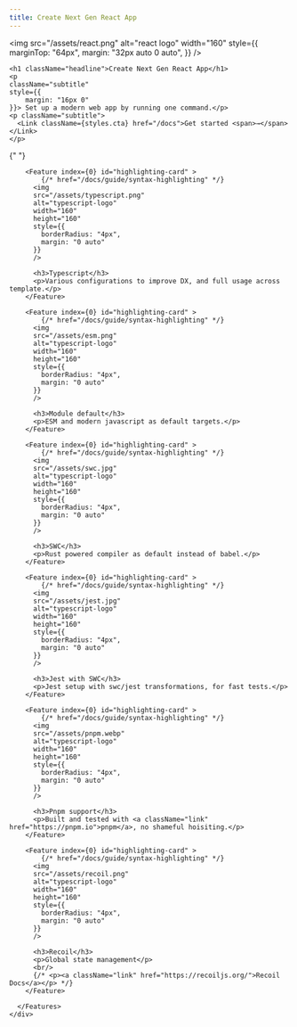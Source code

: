 ```yaml
---
title: Create Next Gen React App
---
```





<div className="home-content">
  <div className="content-container"
  style={{ textAlign: "center" }}>

<img
	src="/assets/react.png"
	alt="react logo"
	width="160"
	style={{
		marginTop: "64px",
		margin: "32px auto 0 auto",
	}}
/>

    <h1 className="headline">Create Next Gen React App</h1>
    <p
    className="subtitle"
    style={{
        margin: "16px 0"
    }}> Set up a modern web app by running one command.</p>
    <p className="subtitle">
      <Link className={styles.cta} href="/docs">Get started <span>→</span></Link>
    </p>

  </div>

{" "}

<style jsx>{`
	h3 {
		text-align: center;
		margin: 16px 0;
	}
	.link {
		font-weight: bold;
		color: var(--shiki-token-parameter);
		cursor: pointer;
	}
	.content-container {
		max-width: 90rem;
		padding-left: max(env(safe-area-inset-left), 1.5rem);
		padding-right: max(env(safe-area-inset-right), 1.5rem);
		margin: 0 auto;
	}
	.features-container {
		margin: 8rem 0 0;
		padding: 4rem 0;
		background-color: #f3f4f6;
		border-bottom: 1px solid #e5e7eb;
	}
	.features-container .content-container {
		margin-top: -8rem;
	}
	:global(.dark) .features-container {
		background-color: #000;
		border-bottom: 1px solid rgb(38, 38, 38);
	}
	.headline {
		display: inline-block;
		font-size: 3.125rem;
		font-size: min(4.375rem, max(8vw, 2.5rem));
		font-weight: 700;
		font-feature-settings: initial;
		letter-spacing: -0.12rem;
		margin-left: -0.2rem;
		margin-top: 3.4rem;
		line-height: 1.1;
		background-image: linear-gradient(146deg, #000, #757a7d);
		-webkit-background-clip: text;
		-webkit-text-fill-color: transparent;
		background-clip: text;
	}
	:global(.dark) .headline {
		background-image: linear-gradient(146deg, #fff, #757a7d);
	}
	.subtitle {
		font-size: 1.3rem;
		font-size: min(1.3rem, max(3.5vw, 1.2rem));
		font-feature-settings: initial;
		line-height: 1.6;
	}
	.nextjs-link {
		color: currentColor;
		text-decoration: none;
		font-weight: 600;
	}
	:global(#docs-card) {
		color: #fff;
		text-shadow: 0 0 1rem rgba(0, 0, 0, 0.1);
	}
	:global(#docs-card img) {
		object-fit: cover;
		object-position: left;
		position: absolute;
		left: 0;
		right: 0;
		top: 0;
		bottom: 0;
		height: 100%;
		z-index: 0;
		user-select: none;
		pointer-events: none;
	}
	:global(#docs-card img:nth-child(2)) {
		display: none;
	}
	:global(.dark #docs-card img:nth-child(2)) {
		display: initial;
	}
	:global(.dark #docs-card img:nth-child(1)) {
		display: none;
	}
	:global(#highlighting-card) {
		min-height: 300px;
		background-image: linear-gradient(to top, transparent, #fff 50%),
			url(/assets/syntax-highlighting.svg);
		background-size: 634px;
		background-position: -6px calc(100% + 4px);
		background-repeat: no-repeat;
	}
	:global(.dark #highlighting-card) {
		background-image: linear-gradient(to top, transparent, #202020 50%),
			url(/assets/syntax-highlighting.svg);
	}
	:global(.feat-darkmode) {
		min-height: 300px;
	}
	:global(.feat-darkmode h3) {
		font-size: 48px;
	}
	:global(#search-card) {
		display: flex;
		flex-direction: column;
		justify-content: center;
	}
	:global(#search-card p) {
		max-width: 320px;
	}
	:global(#search-card video) {
		position: absolute;
		right: 0;
		top: 24px;
		height: 430px;
		pointer-events: none;
		max-width: 60%;
	}
	:global(#fs-card) {
		min-height: 240px;
	}
	:global(#fs-card h3) {
		text-align: left;
		width: min(300px, 41%);
		min-width: 155px;
	}
	:global(#a11y-card) {
		background-image: url(/assets/high-contrast.png);
		background-position: -160px 160px;
	}
	@media screen and (max-width: 1300px) {
		:global(#a11y-card) {
			background-image: linear-gradient(to bottom, white, transparent),
				url(/assets/high-contrast.png);
		}
	}
	@media screen and (max-width: 1200px) {
		:global(#highlighting-card) {
			aspect-ratio: auto;
		}
		:global(.feat-darkmode h3) {
			font-size: 4vw;
			font-size: min(48px, max(4vw, 30px));
		}
		:global(#search-card video) {
			aspect-ratio: 787/623;
			height: auto;
		}
		.headline {
			letter-spacing: -0.08rem;
		}
	}
	@media screen and (max-width: 1024px) {
		:global(#docs-card) {
			aspect-ratio: 135/86;
		}
		:global(#search-card) {
			aspect-ratio: 8/3;
		}
		:global(#search-card h3) {
			text-align: left;
		}
		:global(#highlighting-card) {
			background-size: 136%;
		}
		:global(#a11y-card) {
			background-image: url(/assets/high-contrast.png);
			background-position: center 160px;
		}
	}
	@media screen and (max-width: 768px) {
		:global(#docs-card) {
			min-height: 348px;
			width: 100%;
			aspect-ratio: auto;
		}
		:global(#docs-card img) {
			object-position: -26px 0;
			width: 250%;
			max-width: initial;
		}
	}
	@media screen and (max-width: 640px) {
		:global(#search-card) {
			aspect-ratio: 2.5/2;
			justify-content: flex-start;
			align-items: stretch;
			min-height: 350px;
		}
		:global(#search-card h3) {
			text-align: center;
		}
		:global(#search-card p) {
			max-width: 100%;
		}
		:global(#search-card video) {
			position: relative;
			margin: 0.75em -1.75em 0;
			max-width: calc(100% + 3.5em);
		}
		:global(.dark #search-card video) {
			mix-blend-mode: lighten;
		}
	}
`}</style>

  <div className="features-container">
    <div className="content-container">
      <Features>

        <Feature index={0} id="highlighting-card" >
            {/* href="/docs/guide/syntax-highlighting" */}
          <img
          src="/assets/typescript.png"
          alt="typescript-logo"
          width="160"
          height="160"
          style={{
            borderRadius: "4px",
            margin: "0 auto"
          }}
          />

          <h3>Typescript</h3>
          <p>Various configurations to improve DX, and full usage across template.</p>
        </Feature>

        <Feature index={0} id="highlighting-card" >
            {/* href="/docs/guide/syntax-highlighting" */}
          <img
          src="/assets/esm.png"
          alt="typescript-logo"
          width="160"
          height="160"
          style={{
            borderRadius: "4px",
            margin: "0 auto"
          }}
          />

          <h3>Module default</h3>
          <p>ESM and modern javascript as default targets.</p>
        </Feature>

        <Feature index={0} id="highlighting-card" >
            {/* href="/docs/guide/syntax-highlighting" */}
          <img
          src="/assets/swc.jpg"
          alt="typescript-logo"
          width="160"
          height="160"
          style={{
            borderRadius: "4px",
            margin: "0 auto"
          }}
          />

          <h3>SWC</h3>
          <p>Rust powered compiler as default instead of babel.</p>
        </Feature>

        <Feature index={0} id="highlighting-card" >
            {/* href="/docs/guide/syntax-highlighting" */}
          <img
          src="/assets/jest.jpg"
          alt="typescript-logo"
          width="160"
          height="160"
          style={{
            borderRadius: "4px",
            margin: "0 auto"
          }}
          />

          <h3>Jest with SWC</h3>
          <p>Jest setup with swc/jest transformations, for fast tests.</p>
        </Feature>

        <Feature index={0} id="highlighting-card" >
            {/* href="/docs/guide/syntax-highlighting" */}
          <img
          src="/assets/pnpm.webp"
          alt="typescript-logo"
          width="160"
          height="160"
          style={{
            borderRadius: "4px",
            margin: "0 auto"
          }}
          />

          <h3>Pnpm support</h3>
          <p>Built and tested with <a className="link" href="https://pnpm.io">pnpm</a>, no shameful hoisiting.</p>
        </Feature>

        <Feature index={0} id="highlighting-card" >
            {/* href="/docs/guide/syntax-highlighting" */}
          <img
          src="/assets/recoil.png"
          alt="typescript-logo"
          width="160"
          height="160"
          style={{
            borderRadius: "4px",
            margin: "0 auto"
          }}
          />

          <h3>Recoil</h3>
          <p>Global state management</p>
          <br/>
          {/* <p><a className="link" href="https://recoiljs.org/">Recoil Docs</a></p> */}
        </Feature>

      </Features>
    </div>

  </div>
</div>
